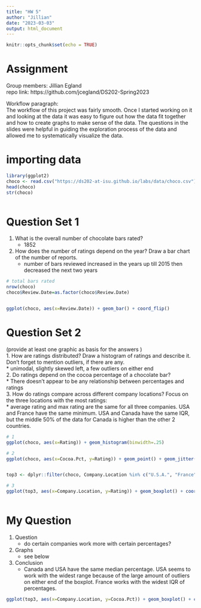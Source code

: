 ```yaml
---
title: "HW 5"
author: "Jillian"
date: "2023-03-03"
output: html_document
---
```


```r
knitr::opts_chunk$set(echo = TRUE)
```

# Assignment 
Group members: Jillian Egland  
repo link: https://github.com/jcegland/DS202-Spring2023  

Workflow paragraph:  
The workflow of this project was fairly smooth. Once I started working on it and looking at the data it was easy to figure out how the data fit together and how to create graphs to make sense of the data. The questions in the slides were helpful in guiding the exploration process of the data and allowed me to systematically visualize the data.  





# importing data 

```r
library(ggplot2) 
choco <- read.csv("https://ds202-at-isu.github.io/labs/data/choco.csv")
head(choco) 
str(choco)



```





# Question Set 1

1. What is the overall number of chocolate bars rated? 
   * 1852  
2. How does the number of ratings depend on the year? Draw a bar chart of the number of reports.  
   * number of bars reviewed increased in the years up till 2015 then decreased the next two years 

```r
# total bars rated 
nrow(choco)
choco$Review.Date=as.factor(choco$Review.Date)


ggplot(choco, aes(x=Review.Date)) + geom_bar() + coord_flip() 


```




# Question Set 2 

(provide at least one graphic as basis for the answers )  
1. How are ratings distributed? Draw a histogram of ratings and describe it. Don’t forget to mention outliers, if there are any.  
   * unimodal, slightly skewed left, a few outliers on either end  
2. Do ratings depend on the cocoa percentage of a chocolate bar?  
   * There doesn't appear to be any relationship between percentages and ratings  
3. How do ratings compare across different company locations? Focus on the three locations with the most ratings:  
   * average rating and max rating are the same for all three companies. USA and France have the same minimum. USA and Canada have the same IQR, but the middle 50% of the data for Canada is higher than the other 2 countries.  

```r
# 1 
ggplot(choco, aes(x=Rating)) + geom_histogram(binwidth=.25)

# 2 
ggplot(choco, aes(x=Cocoa.Pct, y=Rating)) + geom_point() + geom_jitter()


top3 <- dplyr::filter(choco, Company.Location %in% c("U.S.A.", "France", "Canada"))

# 3 
ggplot(top3, aes(x=Company.Location, y=Rating)) + geom_boxplot() + coord_flip()



```



# My Question 

1. Question  
   * do certain companies work more with certain percentages?  
2. Graphs  
   * see below 
3. Conclusion  
   * Canada and USA have the same median percentage. USA seems to work with the widest range because of the large amount of outliers on either end of the boxplot. France works with the widest IQR of percentages. 

```r
ggplot(top3, aes(x=Company.Location, y=Cocoa.Pct)) + geom_boxplot() + coord_flip()



``` 









